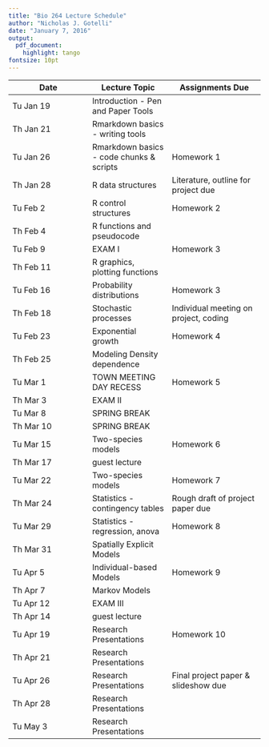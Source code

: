 ---
title: "Bio 264 Lecture Schedule"
author: "Nicholas J. Gotelli"
date: "January 7, 2016"
output: 
  pdf_document: 
    highlight: tango
fontsize: 10pt
---

Date   | Lecture Topic | Assignments Due
------------- | ------------- | ---------------
Tu Jan 19 | Introduction - Pen and Paper Tools |  |
Th Jan 21 | Rmarkdown basics - writing tools |  |
Tu Jan 26 | Rmarkdown basics - code chunks & scripts | Homework 1
Th Jan 28 | R data structures | Literature, outline for project due
Tu Feb 2 | R control structures |   Homework 2
Th Feb 4 | R functions and pseudocode |  |
Tu Feb 9 | EXAM I |  Homework 3
Th Feb 11 | R graphics, plotting functions |  |
Tu Feb 16 | Probability distributions |  Homework 3
Th Feb 18 | Stochastic processes | Individual meeting on project, coding  |
Tu Feb  23 | Exponential growth |  Homework 4
Th Feb 25 | Modeling Density dependence |  |
Tu Mar 1 | TOWN MEETING DAY RECESS |  Homework 5
Th Mar 3 | EXAM II |  |
Tu Mar 8 | SPRING BREAK |  |
Th Mar 10 | SPRING BREAK |  |
Tu Mar 15 | Two-species models |  Homework 6
Th Mar 17 | guest lecture |  |
Tu Mar 22 | Two-species models |  Homework 7
Th Mar 24 | Statistics - contingency tables | Rough draft of project paper due
Tu Mar 29 | Statistics - regression, anova |  Homework 8
Th Mar 31 | Spatially Explicit Models |  |
Tu Apr 5 | Individual-based Models |  Homework 9
Th Apr 7 | Markov Models |  |
Tu Apr 12 | EXAM III |  |
Th Apr 14 | guest lecture |  |
Tu Apr 19 | Research Presentations |  Homework 10
Th Apr 21 | Research Presentations
Tu Apr 26 | Research Presentations | Final project paper & slideshow due
Th Apr 28 | Research Presentations |  |
Tu May 3 | Research Presentations |  |

